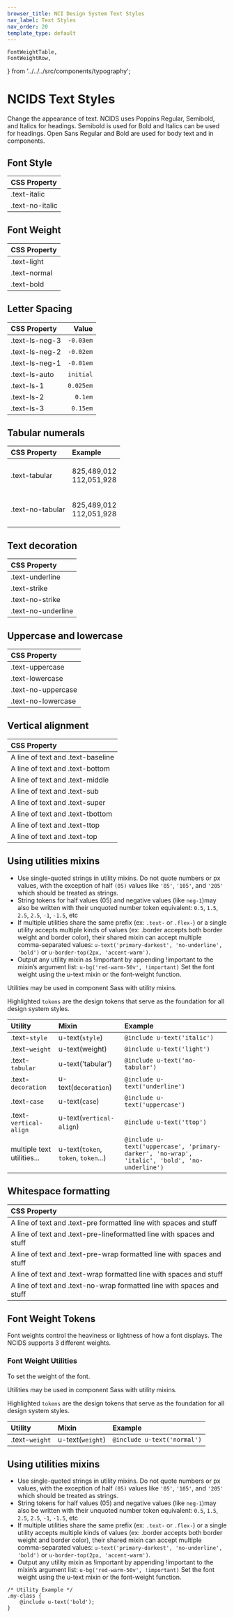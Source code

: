 ```yaml
---
browser_title: NCI Design System Text Styles
nav_label: Text Styles
nav_order: 20
template_type: default
---
```


	FontWeightTable,
	FontWeightRow,
} from '../../../src/components/typography';

# NCIDS Text Styles

Change the appearance of text. NCIDS uses Poppins Regular, Semibold, and Italics for headings. Semibold is used for Bold and Italics can be used for headings. Open Sans Regular and Bold are used for body text and in components.

## Font Style

| CSS Property                                            |
| :------------------------------------------------------ |
| <span className="text-italic">.text-italic</span>       |
| <span className="text-no-italic">.text-no-italic</span> |

## Font Weight

| CSS Property                                      |
| :------------------------------------------------ |
| <span className="text-light">.text-light</span>   |
| <span className="text-normal">.text-normal</span> |
| <span className="text-bold">.text-bold</span>     |

## Letter Spacing

| CSS Property                                          |     Value |
| :---------------------------------------------------- | --------: |
| <span className="text-ls-neg-3">.text-ls-neg-3</span> | `-0.03em` |
| <span className="text-ls-neg-2">.text-ls-neg-2</span> | `-0.02em` |
| <span className="text-ls-neg-1">.text-ls-neg-1</span> | `-0.01em` |
| <span className="text-ls-auto">.text-ls-auto</span>   | `initial` |
| <span className="text-ls-1">.text-ls-1</span>         | `0.025em` |
| <span className="text-ls-2">.text-ls-2</span>         |   `0.1em` |
| <span className="text-ls-3">.text-ls-3</span>         |  `0.15em` |

## Tabular numerals

| CSS Property     | Example                                                                             |
| :--------------- | :---------------------------------------------------------------------------------- |
| .text-tabular    | <p className="font-lang-8 text-tabular margin-0">825,489,012<br/>112,051,928</p>    |
| .text-no-tabular | <p className="font-lang-8 text-no-tabular margin-0">825,489,012<br/>112,051,928</p> |

## Text decoration

| CSS Property                                                  |
| :------------------------------------------------------------ |
| <span className="text-underline">.text-underline</span>       |
| <span className="text-strike">.text-strike</span>             |
| <span className="text-no-strike">.text-no-strike</span>       |
| <span className="text-no-underline">.text-no-underline</span> |

## Uppercase and lowercase

| CSS Property                                                  |
| :------------------------------------------------------------ |
| <span className="text-uppercase">.text-uppercase</span>       |
| <span className="text-lowercase">.text-lowercase</span>       |
| <span className="text-no-uppercase">.text-no-uppercase</span> |
| <span className="text-no-lowercase">.text-no-lowercase</span> |

## Vertical alignment

| CSS Property                                                                                                                                                                        |
| :---------------------------------------------------------------------------------------------------------------------------------------------------------------------------------- |
| A line of text and <span className="display-inline-block bg-cranberry height-2px width-4 text-baseline"></span><span className="text-baseline text-cranberry">.text-baseline</span> |
| A line of text and <span className="display-inline-block bg-cranberry height-2px width-4 text-bottom"></span><span className="text-bottom text-cranberry">.text-bottom</span>       |
| A line of text and <span className="display-inline-block bg-cranberry height-2px width-4 text-middle"></span><span className="text-middle text-cranberry">.text-middle</span>       |
| A line of text and <span className="display-inline-block bg-cranberry height-2px width-4 text-sub"></span><span className="text-sub text-cranberry">.text-sub</span>                |
| A line of text and <span className="display-inline-block bg-cranberry height-2px width-4 text-super"></span><span className="text-super text-cranberry">.text-super</span>          |
| A line of text and <span className="display-inline-block bg-cranberry height-2px width-4 text-tbottom"></span><span className="text-tbottom text-cranberry">.text-tbottom</span>    |
| A line of text and <span className="display-inline-block bg-cranberry height-2px width-4 text-ttop"></span><span className="text-ttop text-cranberry">.text-ttop</span>             |
| A line of text and <span className="display-inline-block bg-cranberry height-2px width-4 text-top"></span><span className="text-top text-cranberry">.text-top</span>                |

## Using utilities mixins

- Use single-quoted strings in utility mixins. Do not quote numbers or px values, with the exception of half `(05)` values like `'05'`, `'105'`, and `'205'` which should be treated as strings.
- String tokens for half values (05) and negative values (like `neg-1`)may also be written with their unquoted number token equivalent: `0.5`, `1.5`, `2.5`, `2.5`, `-1`, `-1.5`, etc
- If multiple utilities share the same prefix (ex: `.text-` or `.flex-`) or a single utility accepts multiple kinds of values (ex: .border accepts both border weight and border color), their shared mixin can accept multiple comma-separated values: `u-text('primary-darkest', 'no-underline', 'bold')` or `u-border-top(2px, 'accent-warm')`.
- Output any utility mixin as !important by appending !important to the mixin’s argument list: `u-bg('red-warm-50v', !important)`
  Set the font weight using the u-text mixin or the font-weight function.

Utilities may be used in component Sass with utility mixins.

Highlighted `tokens` are the design tokens that serve as the foundation for all design system styles.

| Utility                    | Mixin                                | Example                                                                                       |
| :------------------------- | :----------------------------------- | :-------------------------------------------------------------------------------------------- |
| .text-`style`              | u-text(`style`)                      | `@include u-text('italic')`                                                                   |
| .text-`weight`             | u-text(weight)                       | `@include u-text('light')`                                                                    |
| .text-`tabular`            | u-text('tabular')                    | `@include u-text('no-tabular')`                                                               |
| .text-`decoration`         | u-text(`decoration`)                 | `@include u-text('underline')`                                                                |
| .text-`case`               | u-text(`case`)                       | `@include u-text('uppercase')`                                                                |
| .text-`vertical-align`     | u-text(`vertical-align`)             | `@include u-text('ttop')`                                                                     |
| multiple text utilities... | u-text(`token`, `token`, `token`...) | `@include u-text('uppercase', 'primary-darker', 'no-wrap', 'italic', 'bold', 'no-underline')` |

## Whitespace formatting

| CSS Property                                                                                                                                                                                |
| :------------------------------------------------------------------------------------------------------------------------------------------------------------------------------------------ |
| A line of text and <span className="display-inline-block width-card padding-1 border-1px"><span className="text-pre">.text-pre formatted line with spaces and stuff</span></span>           |
| A line of text and <span className="display-inline-block width-card padding-1 border-1px"><span className="text-pre-line">.text-pre-lineformatted line with spaces and stuff</span></span>  |
| A line of text and <span className="display-inline-block width-card padding-1 border-1px"><span className="text-pre-wrap">.text-pre-wrap formatted line with spaces and stuff</span></span> |
| A line of text and <span className="display-inline-block width-card padding-1 border-1px"><span className="text-wrap">.text-wrap formatted line with spaces and stuff</span></span>         |
| A line of text and <span className="display-inline-block width-card padding-1 border-1px"><span className="text-no-wrap">.text-no-wrap formatted line with spaces and stuff</span></span>   |

## Font Weight Tokens

Font weights control the heaviness or lightness of how a font displays. The NCIDS supports 3 different weights.

<FontWeightTable>
	<FontWeightRow
		token="light"
		weight="300"
		variable="theme-font-weight-light"
	/>
	<FontWeightRow
		token="normal"
		weight="400"
		variable="theme-font-weight-normal"
	/>
	<FontWeightRow token="bold" weight="600" variable="theme-font-weight-bold" />
</FontWeightTable>

### Font Weight Utilities

To set the weight of the font.

Utilities may be used in component Sass with utility mixins.

Highlighted `tokens` are the design tokens that serve as the foundation for all design system styles.

| Utility        | Mixin            | Example                     |
| :------------- | :--------------- | :-------------------------- |
| .text-`weight` | u-text(`weight`) | `@include u-text('normal')` |

## Using utilities mixins

- Use single-quoted strings in utility mixins. Do not quote numbers or px values, with the exception of half `(05)` values like `'05'`, `'105'`, and `'205'` which should be treated as strings.
- String tokens for half values (05) and negative values (like `neg-1`)may also be written with their unquoted number token equivalent: `0.5`, `1.5`, `2.5`, `2.5`, `-1`, `-1.5`, etc
- If multiple utilities share the same prefix (ex: `.text-` or `.flex-`) or a single utility accepts multiple kinds of values (ex: .border accepts both border weight and border color), their shared mixin can accept multiple comma-separated values: `u-text('primary-darkest', 'no-underline', 'bold')` or `u-border-top(2px, 'accent-warm')`.
- Output any utility mixin as !important by appending !important to the mixin’s argument list: `u-bg('red-warm-50v', !important)`
  Set the font weight using the u-text mixin or the font-weight function.

```
/* Utility Example */
.my-class {
	@include u-text('bold');
}
```
